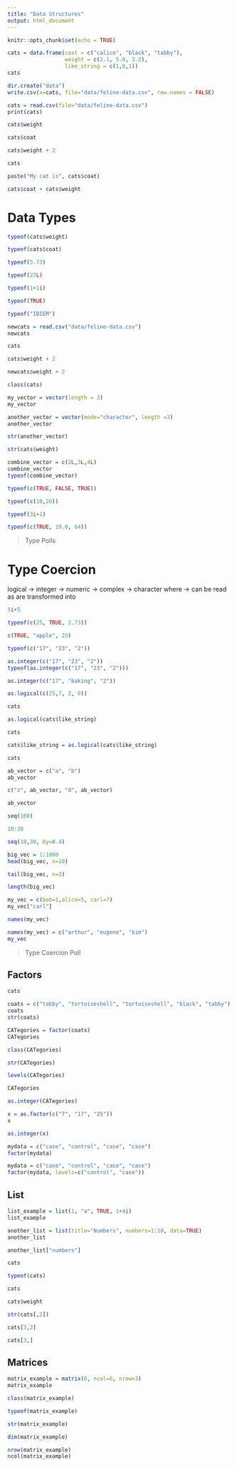 ```yaml
---
title: "Data Structures"
output: html_document
---
```


```r
knitr::opts_chunk$set(echo = TRUE)
```

```r
cats = data.frame(coat = c("calico", "black", "tabby"),
                  weight = c(2.1, 5.0, 3.2),
                  like_string = c(1,0,1))
cats
```


```r
dir.create("data")
write.csv(x=cats, file="data/feline-data.csv", row.names = FALSE)
```

```r
cats = read.csv(file="data/feline-data.csv")
print(cats)
```

```r
cats$weight
```

```r
cats$coat
```

```r
cats$weight + 2
```

```r
cats
```

```r
paste("My cat is", cats$coat)
```

```r
cats$coat + cats$weight
```

# Data Types
```r
typeof(cats$weight)
```

```r
typeof(cats$coat)
```


```r
typeof(5.73)
```

```r
typeof(27L)
```
```r
typeof(1+1i)
```

```r
typeof(TRUE)
```

```r
typeof("IBIEM")
```

```r
newcats = read.csv("data/feline-data.csv")
newcats
```
```r
cats
```
```r
cats$weight + 2
```

```r
newcats$weight + 2
```

```r
class(cats)
```
```r
my_vector = vector(length = 3)
my_vector
```

```r
another_vector = vector(mode="character", length =3)
another_vector
```

```r
str(another_vector)
```


```r
str(cats$weight)
```

```r
combine_vector = c(2L,3L,4L)
combine_vector
typeof(combine_vector)
```

```r
typeof(c(TRUE, FALSE, TRUE))
```
```r
typeof(c(10,20))
```

```r
typeof(3i+1)
```
```r
typeof(c(TRUE, 19.0, 64))
```



> Type Polls


# Type Coercion


logical -> integer -> numeric -> complex -> character
where -> can be read as are transformed into
```r
5i+5
```


```r
typeof(c(25, TRUE, 2.73))
```

```r
c(TRUE, "apple", 25)
```

```r
typeof(c("17", "23", "2"))
```
```r
as.integer(c("17", "23", "2"))
typeof(as.integer(c("17", "23", "2")))
```
```r
as.integer(c("17", "baking", "2"))
```

```r
as.logical(c(25,7, 2, 0))
```


```r
cats
```

```r
as.logical(cats$like_string)
```

```r
cats
```

```r
cats$like_string = as.logical(cats$like_string)
```

```r
cats
```

```r
ab_vector = c("a", "b")
ab_vector
```

```r
c("z", ab_vector, "d", ab_vector)
```
```r
ab_vector
```

```r
seq(100)
```
```r
10:30
```

```r
seq(10,30, by=0.4)
```

```r
big_vec = 1:1000
head(big_vec, n=10)
```

```r
tail(big_vec, n=3)
```

```r
length(big_vec)
```

```r
my_vec = c(bob=1,alice=5, carl=7)
my_vec["carl"]
```
```r
names(my_vec)
```

```r
names(my_vec) = c("arthur", "eugene", "kim")
my_vec
```


> Type Coercion Poll


## Factors

```r
cats
```

```r
coats = c("tabby", "tortoiseshell", "tortoiseshell", "black", "tabby")
coats
str(coats)
```

```r
CATegories = factor(coats)
CATegories
```
```r
class(CATegories)
```


```r
str(CATegories)
```
```r
levels(CATegories)
```
```r
CATegories
```

```r
as.integer(CATegories)
```

```r
x = as.factor(c("7", "17", "25"))
x
```

```r
as.integer(x)
```

```r
mydata = c("case", "control", "case", "case")
factor(mydata)

```

```r
mydata = c("case", "control", "case", "case")
factor(mydata, levels=c("control", "case"))
```

## List
```r
list_example = list(1, "a", TRUE, 1+4i)
list_example
```
```r
another_list = list(title="Numbers", numbers=1:10, data=TRUE)
another_list
```
```r
another_list["numbers"]
```

```r
cats
```

```r
typeof(cats)
```

```r
cats
```

```r
cats$weight
```

```r
str(cats[,2])
```
```r
cats[3,2]
```
```r
cats[3,]
```

## Matrices
```r
matrix_example = matrix(0, ncol=6, nrow=3)
matrix_example
```

```r
class(matrix_example)
```


```r
typeof(matrix_example)
```

```r
str(matrix_example)
```

```r
dim(matrix_example)
```

```r
nrow(matrix_example)
ncol(matrix_example)
```

